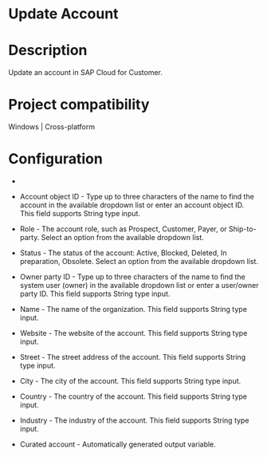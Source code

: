 ﻿# Update Account

# Description

Update an account in SAP Cloud for Customer.

# Project compatibility

Windows | Cross-platform

# Configuration

* 
* Account object ID - Type up to three characters of the name to find the account in the available dropdown list or enter an account object ID. This field supports String type input.
* Role - The account role, such as Prospect, Customer, Payer, or Ship-to-party. Select an option from the available dropdown list.
* Status - The status of the account: Active, Blocked, Deleted, In preparation, Obsolete. Select an option from the available dropdown list.
* Owner party ID - Type up to three characters of the name to find the system user (owner) in the available dropdown list or enter a user/owner party ID. This field supports String type input.







* Name - The name of the organization. This field supports String type input.
* Website - The website of the account. This field supports String type input.
* Street - The street address of the account. This field supports String type input.
* City - The city of the account. This field supports String type input.
* Country - The country of the account. This field supports String type input.
* Industry - The industry of the account. This field supports String type input.



* Curated account - Automatically generated output variable.
